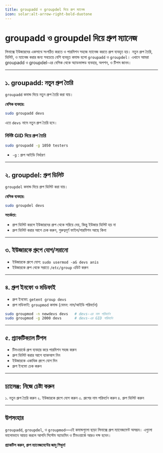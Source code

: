 ```yaml
---
title: groupadd ও groupdel দিয়ে গ্রুপ ম্যানেজ
icon: solar:alt-arrow-right-bold-duotone
---
```


# groupadd ও groupdel দিয়ে গ্রুপ ম্যানেজ

লিনাক্সে ইউজারদের একসাথে সংগঠিত করতে ও পারমিশন সহজে ম্যানেজ করতে গ্রুপ ব্যবহৃত হয়। নতুন গ্রুপ তৈরি, ডিলিট, ও ম্যানেজ করার জন্য সবচেয়ে বেশি ব্যবহৃত কমান্ড হলো `groupadd` ও `groupdel`। এখানে আমরা groupadd ও groupdel-এর বেসিক থেকে অ্যাডভান্সড ব্যবহার, অপশন, ও টিপস জানব।

---

## ১. groupadd: নতুন গ্রুপ তৈরি

`groupadd` কমান্ড দিয়ে নতুন গ্রুপ তৈরি করা যায়।

**বেসিক ব্যবহার:**

```bash
sudo groupadd devs
```

এতে `devs` নামে নতুন গ্রুপ তৈরি হবে।

### নির্দিষ্ট GID দিয়ে গ্রুপ তৈরি

```bash
sudo groupadd -g 1050 testers
```

- `-g` : গ্রুপ আইডি নির্ধারণ

---

## ২. groupdel: গ্রুপ ডিলিট

`groupdel` কমান্ড দিয়ে গ্রুপ ডিলিট করা যায়।

**বেসিক ব্যবহার:**

```bash
sudo groupdel devs
```

**সতর্কতা:**
- গ্রুপ ডিলিট করলে ইউজারদের গ্রুপ থেকে সরিয়ে দেয়, কিন্তু ইউজার ডিলিট হয় না
- গ্রুপ ডিলিট করার আগে চেক করুন, গুরুত্বপূর্ণ ফাইল/পারমিশন আছে কিনা

---

## ৩. ইউজারকে গ্রুপে যোগ/সরানো

- ইউজারকে গ্রুপে যোগ: `sudo usermod -aG devs anis`
- ইউজারকে গ্রুপ থেকে সরাতে `/etc/group` এডিট করুন

---

## ৪. গ্রুপ ইনফো ও মডিফাই

- গ্রুপ ইনফো: `getent group devs`
- গ্রুপ মডিফাই: `groupmod` কমান্ড (যেমন: নাম/আইডি পরিবর্তন)

```bash
sudo groupmod -n newdevs devs   # devs-এর নাম পরিবর্তন
sudo groupmod -g 2000 devs      # devs-এর GID পরিবর্তন
```

---

## ৫. প্র্যাকটিক্যাল টিপস

- টিমওয়ার্কে গ্রুপ ব্যবহার করে পারমিশন সহজ করুন
- গ্রুপ ডিলিট করার আগে ব্যাকআপ নিন
- ইউজারকে একাধিক গ্রুপে যোগ দিন
- গ্রুপ ইনফো চেক করুন

---

## চ্যালেঞ্জ: নিজে চেষ্টা করুন

১. নতুন গ্রুপ তৈরি করুন
২. ইউজারকে গ্রুপে যোগ করুন
৩. গ্রুপের নাম পরিবর্তন করুন
৪. গ্রুপ ডিলিট করুন

---

## উপসংহার

`groupadd`, `groupdel`, ও `groupmod`—এই কমান্ডগুলো ছাড়া লিনাক্সে গ্রুপ ম্যানেজমেন্ট অসম্ভব। এগুলো ভালোভাবে আয়ত্ত করলে আপনি সিস্টেম অ্যাডমিন ও টিমওয়ার্কে আরও দক্ষ হবেন।

**প্র্যাকটিস করুন, গ্রুপ ম্যানেজমেন্টের জাদু শিখুন!**
